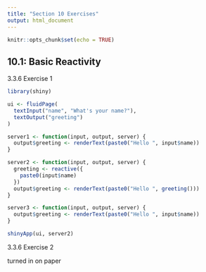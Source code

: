 ```yaml
---
title: "Section 10 Exercises"
output: html_document
---
```


```r
knitr::opts_chunk$set(echo = TRUE)
```

## 10.1: Basic Reactivity

3.3.6 Exercise 1

```r
library(shiny)

ui <- fluidPage(
  textInput("name", "What's your name?"),
  textOutput("greeting")
)

server1 <- function(input, output, server) {
  output$greeting <- renderText(paste0("Hello ", input$name))
}

server2 <- function(input, output, server) {
  greeting <- reactive({
    paste0(input$name)
  })
  output$greeting <- renderText(paste0("Hello ", greeting()))
}

server3 <- function(input, output, server) {
  output$greeting <- renderText(paste0("Hello ", input$name))
}

shinyApp(ui, server2)
```

3.3.6 Exercise 2

turned in on paper